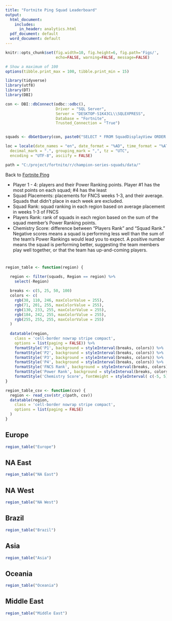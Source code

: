 ```yaml
---
title: "Fortnite Ping Squad Leaderboard"
output:
  html_document: 
    includes:
      in_header: analytics.html
  pdf_document: default
  word_document: default
---
```


```r
knitr::opts_chunk$set(fig.width=10, fig.height=6, fig.path='Figs/',
                      echo=FALSE, warning=FALSE, message=FALSE)

# Show a maximum of 100   
options(tibble.print_max = 100, tibble.print_min = 15)

library(tidyverse)
library(utf8)
library(DT)
library(DBI)

con <- DBI::dbConnect(odbc::odbc(), 
                      Driver = "SQL Server", 
                      Server = "DESKTOP-S1K43CL\\SQLEXPRESS", 
                      Database = "Fortnite", 
                      Trusted_Connection = "True")


squads <- dbGetQuery(con, paste0("SELECT * FROM SquadDisplayView ORDER BY Region, [FNCS Rank]")) 

loc = locale(date_names = "en", date_format = "%AD", time_format = "%AT",
  decimal_mark = ".", grouping_mark = ",", tz = "UTC",
  encoding = "UTF-8", asciify = FALSE)

path = "C:/project/fortnite/r/champion-series-squads/data/"

```
Back to [Fortnite Ping](<https://www.fortniteping.com>) 

* Player 1 - 4: players and their Power Ranking points. Player #1 has the most points on each squad; #4 has the least
* Squad Placements: placements for FNCS weeks 1-3, and their average. Squads that didn't place in each week are excluded.
* Squad Rank: squad ranking in each region based on average placement in weeks 1-3 of FNCS
* Players Rank: rank of squads in each region based on the sum of the squad member's Power Ranking points.
* Chemistry Score: difference between "Players Rank" and "Squad Rank." Negative scores means a squad is performing less well than the sum of the team's Power Rankings would lead you to expect. A positive number means the squad is performing better, suggesting the team members play well together, or that the team has up-and-coming players.    


# {.tabset .tabset-fade}


```r

region_table <- function(region) {

  region <- filter(squads, Region == region) %>%
    select(-Region)
  
  breaks <- c(5, 25, 50, 100)
  colors <- c(
    rgb(38, 110, 246, maxColorValue = 255), 
    rgb(71, 201, 255, maxColorValue = 255), 
    rgb(130, 233, 255, maxColorValue = 255), 
    rgb(184, 242, 255, maxColorValue = 255), 
    rgb(255, 255, 255, maxColorValue = 255)
  )
  
  datatable(region, 
    class = 'cell-border nowrap stripe compact',
    options = list(paging = FALSE)) %>% 
    formatStyle('P1', background = styleInterval(breaks, colors)) %>%  
    formatStyle('P2', background = styleInterval(breaks, colors)) %>% 
    formatStyle('P3', background = styleInterval(breaks, colors)) %>%  
    formatStyle('P4', background = styleInterval(breaks, colors)) %>%
    formatStyle('FNCS Rank', background = styleInterval(breaks, colors)) %>%
    formatStyle('Power Rank', background = styleInterval(breaks, colors)) %>%
    formatStyle('Chemistry Score', fontWeight = styleInterval( c(-5, 5), c('bold', 'normal', 'bold')))
}

region_table_csv <- function(csv) {
  region <- read_csv(str_c(path, csv))
  datatable(region, 
    class = 'cell-border nowrap stripe compact',
    options = list(paging = FALSE)
  )
}
```

## Europe
```r

region_table("Europe")
```

## NA East
```r
region_table("NA East")
```

## NA West
```r
region_table("NA West")
```

## Brazil
```r
region_table("Brazil")
```

## Asia
```r
region_table("Asia")
```

## Oceania
```r
region_table("Oceania")
```

## Middle East
```r
region_table("Middle East")
```